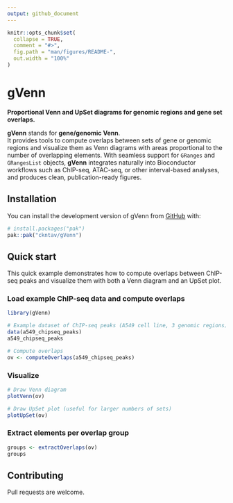 ```yaml
---
output: github_document
---
```


<!-- README.md is generated from README.Rmd. Please edit that file -->

```r
knitr::opts_chunk$set(
  collapse = TRUE,
  comment = "#>",
  fig.path = "man/figures/README-",
  out.width = "100%"
)
```

# gVenn

<!-- badges: start -->
<!-- badges: end -->

**Proportional Venn and UpSet diagrams for genomic regions and gene set overlaps.**

**gVenn** stands for **gene/genomic Venn**.  
It provides tools to compute overlaps between sets of gene or genomic regions 
and visualize them as Venn diagrams with areas proportional to the number of 
overlapping elements. With seamless support for `GRanges` and `GRangesList` 
objects, **gVenn** integrates naturally into Bioconductor workflows such as 
ChIP-seq, ATAC-seq, or other interval-based analyses, and produces clean, 
publication-ready figures.

## Installation

You can install the development version of gVenn from [GitHub](https://github.com/) with:

``` r
# install.packages("pak")
pak::pak("ckntav/gVenn")
```

## Quick start

This quick example demonstrates how to compute overlaps between ChIP-seq 
peaks and visualize them with both a Venn diagram and an UpSet plot.

### Load example ChIP-seq data and compute overlaps
```r
library(gVenn)

# Example dataset of ChIP-seq peaks (A549 cell line, 3 genomic regions)
data(a549_chipseq_peaks)
a549_chipseq_peaks

# Compute overlaps
ov <- computeOverlaps(a549_chipseq_peaks)
```

### Visualize
```r
# Draw Venn diagram
plotVenn(ov)
```

```r
# Draw UpSet plot (useful for larger numbers of sets)
plotUpSet(ov)
```

### Extract elements per overlap group
```r
groups <- extractOverlaps(ov)
groups
```

## Contributing

Pull requests are welcome.
